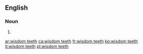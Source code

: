 ==English==

===Noun===
{{head|en|noun plural form|head=[[wisdom]] [[teeth]]}}

# {{plural of|wisdom tooth|lang=en}}

[[ar:wisdom teeth]]
[[ca:wisdom teeth]]
[[fr:wisdom teeth]]
[[ko:wisdom teeth]]
[[it:wisdom teeth]]
[[pl:wisdom teeth]]